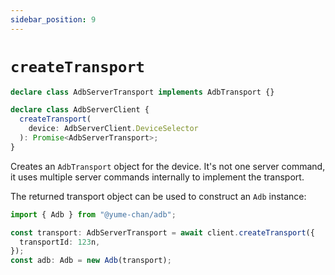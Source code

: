 ```yaml
---
sidebar_position: 9
---
```


# `createTransport`

```ts showLineNumbers
declare class AdbServerTransport implements AdbTransport {}

declare class AdbServerClient {
  createTransport(
    device: AdbServerClient.DeviceSelector
  ): Promise<AdbServerTransport>;
}
```

Creates an `AdbTransport` object for the device. It's not one server command, it uses multiple server commands internally to implement the transport.

The returned transport object can be used to construct an `Adb` instance:

```ts transpile
import { Adb } from "@yume-chan/adb";

const transport: AdbServerTransport = await client.createTransport({
  transportId: 123n,
});
const adb: Adb = new Adb(transport);
```

